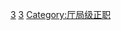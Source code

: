 {{Catmore}}

[[Category:中华人民共和国人民警察高级警官|3]]
[[Category:中华人民共和国人民警察警衔|3]]
[[Category:厅局级正职|Category:厅局级正职]]